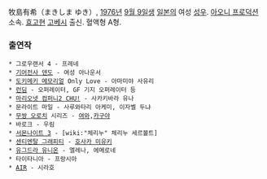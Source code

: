 牧島有希（まきしま ゆき）, [[1976년]] [[9월 9일]]생 [[일본]]의 여성 [[성우]]. [[아오니 프로덕션]] 소속. [[효고]]현 [[고베]]시 출신. 혈액형 A형.

=== 출연작 ===
 * 그로우랜서 4 - 프레네
 * [[기어전사 덴도]] - 여성 아나운서
 * [[도키메키 메모리얼]] Only Love - 아마미야 사유리
 * [[런딤]] - 오퍼레이터, GF 기지 오퍼레이터 등
 * [[마리오넷 컴퍼니2 CHU!]] - 사카키바라 유나
 * 문라이트 마일 - 사루와타리 아케미, 이자벨 두냐
 * [[무쌍 오로치]] 시리즈 - [[여와]],[[카구야]]
 * 바로크 - 우림
 * [[서몬나이트 3]] - [wiki:"체리누" 체리누 세르볼트]
 * [[센티멘탈 그래피티]] - [[호사카 미유키]]
 * [[유그드라 유니온]] - 엘레나, 에메로네
 * 타이타니아 - 프랑시아
 * [[AIR]] - 시라호
